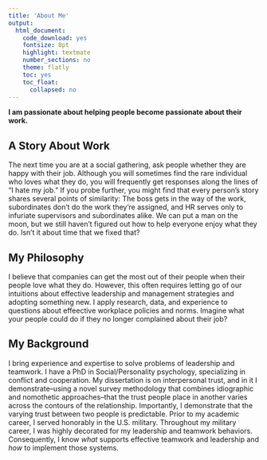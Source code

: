 ```yaml
---
title: 'About Me'
output:
  html_document:
    code_download: yes
    fontsize: 8pt
    highlight: textmate
    number_sections: no
    theme: flatly
    toc: yes
    toc_float:
      collapsed: no
---
```


 **I am passionate about helping people become passionate about their work.** 



## A Story About Work 
The next time you are at a social gathering, ask people whether they are happy with their job. Although you will sometimes find the rare individual who loves what they do, you will frequently get responses along the lines of "I hate my job." If you probe further, you might find that every person's story shares several points of similarity: The boss gets in the way of the work, subordinates don't do the work they're assigned, and HR serves only to infuriate supervisors and subordinates alike. We can put a man on the moon, but we still haven't figured out how to help everyone enjoy what they do. Isn't it about time that we fixed that?



## My Philosophy 
I believe that companies can get the most out of their people when their people love what they do. However, this often requires letting go of our intuitions about effective leadership and management strategies and adopting something new. I apply research, data, and experience to questions about effeective workplace policies and norms. Imagine what your people could do if they no longer complained about their job? 



## My Background
I bring experience and expertise to solve problems of leadership and teamwork. I have a PhD in Social/Personality psychology, specializing in conflict and cooperation. My dissertation is on interpersonal trust, and in it I demonstrate--using a novel survey methodology that combines idiographic and nomothetic approaches--that the trust people place in another varies across the contours of the relationship. Importantly, I demonstrate that the varying trust between two people is predictable. Prior to my academic career, I served honorably in the U.S. military. Throughout my military career, I was highly decorated for my leadership and teamwork behaviors. Consequently, I know *what* supports effective teamwork and leadership and *how* to implement those systems.